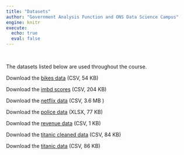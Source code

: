 ```yaml
---
title: "Datasets"
author: "Government Analysis Function and ONS Data Science Campus"
engine: knitr
execute:
  echo: true
  eval: false
---
```


</br>

The datasets listed below are used throughout the course.

<p>Download the <a href ="" download="https://github.com/datasciencecampus/af_introduction_to_r/blob/master/Data/bikes_data_set.csv" style="text-decoration:none"><span style="text-decoration:underline">bikes data</span> (CSV, 54 KB)</a></p>

<p>Download the <a href="/data/imdb_scores.csv" style="text-decoration:none"><span style="text-decoration:underline">imbd scores</span> (CSV, 204 KB)</a></p>

<p>Download the <a href="/data/netflix_data.csv" style="text-decoration:none"><span style="text-decoration:underline">netflix data</span> (CSV, 3.6 MB )</a></p>

<p>Download the <a href="/data/police_data.csv" style="text-decoration:none"><span style="text-decoration:underline">police data</span> (XLSX, 77 KB)</a></p>

<p>Download the <a href="/data/revenue_data_set.csv" style="text-decoration:none"><span style="text-decoration:underline">revenue data</span> (CSV, 1 KB)</a></p>

<p>Download the <a href="/data/titanic_clean.csv" style="text-decoration:none"><span style="text-decoration:underline">titanic cleaned data</span> (CSV, 84 KB)</a></p>

<p>Download the <a href="/data/titanic.csv" style="text-decoration:none"><span style="text-decoration:underline">titanic data</span> (CSV, 86 KB)</a></p>